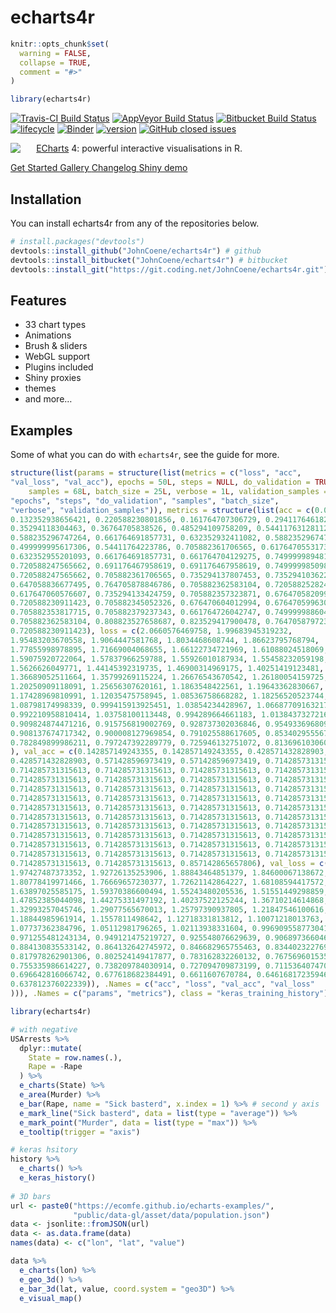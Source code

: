 # echarts4r

```r
knitr::opts_chunk$set(
  warning = FALSE,
  collapse = TRUE,
  comment = "#>"
)

library(echarts4r)
```

[![Travis-CI Build Status](https://travis-ci.org/JohnCoene/echarts4r.svg?branch=master)](https://travis-ci.org/JohnCoene/echarts4r) [![AppVeyor Build Status](https://ci.appveyor.com/api/projects/status/github/JohnCoene/echarts4r?branch=master&svg=true)](https://ci.appveyor.com/project/JohnCoene/echarts4r) [![Bitbucket Build Status](https://img.shields.io/bitbucket/pipelines/JohnCoene/echarts4r.svg)](https://bitbucket.org/JohnCoene/echarts4r) [![lifecycle](https://img.shields.io/badge/lifecycle-maturing-blue.svg)](https://www.tidyverse.org/lifecycle/#maturing) [![Binder](http://mybinder.org/badge.svg)](https://mybinder.org/v2/gh/JohnCoene/echarts4r/master) [![version](https://img.shields.io/github/tag/JohnCoene/echarts4r.svg)](https://github.com/JohnCoene/echarts4r/releases) [![GitHub closed issues](https://img.shields.io/github/issues-closed/JohnCoene/echarts4r.svg)](https://github.com/JohnCoene/echarts4r/issues)


<img src="reference/figures/logo.png" align="left" style="max-height:300px;margin-right:5%;"/>

[ECharts](http://echarts.baidu.com/) 4: powerful interactive visualisations in R.

<a class="btn btn-success" href="articles/get_started.html">
  <i class="fa fa-rocket" aria-hidden="true"></i>
  Get Started
</a>
<a class="btn btn-primary" href="articles/gallery.html">
  <i class="fa fa-paint-brush" aria-hidden="true"></i>
  Gallery
</a>
<a class="btn btn-info" href="news/index.html">
  <i class="fa fa-newspaper-o" aria-hidden="true"></i>
  Changelog
</a>
<a class="btn btn-default" href="http://shiny.john-coene.com/echarts4rShiny" target="_blank">
  <i class="fa fa-desktop" aria-hidden="true"></i>
  Shiny demo
</a>

## Installation

You can install echarts4r from any of the repositories below.

```r
# install.packages("devtools")
devtools::install_github("JohnCoene/echarts4r") # github
devtools::install_bitbucket("JohnCoene/echarts4r") # bitbucket
devtools::install_git("https://git.coding.net/JohnCoene/echarts4r.git") # coding.net
```

## Features

* 33 chart types
* Animations
* Brush & sliders
* WebGL support
* Plugins included
* Shiny proxies
* themes
* and more...

## Examples

Some of what you can do with `echarts4r`, see the guide for more.

```r
structure(list(params = structure(list(metrics = c("loss", "acc",
"val_loss", "val_acc"), epochs = 50L, steps = NULL, do_validation = TRUE,
    samples = 68L, batch_size = 25L, verbose = 1L, validation_samples = 7L), .Names = c("metrics",
"epochs", "steps", "do_validation", "samples", "batch_size",
"verbose", "validation_samples")), metrics = structure(list(acc = c(0.0735294101211955,
0.132352938656421, 0.220588230801856, 0.161764707306729, 0.294117646182285,
0.35294118304463, 0.36764705838526, 0.485294109758209, 0.544117631281123,
0.588235296747264, 0.661764691857731, 0.632352932411082, 0.588235296747264,
0.499999995617306, 0.54411764223786, 0.705882361706565, 0.617647055317374,
0.632352955201093, 0.661764691857731, 0.661764704129275, 0.749999989481533,
0.720588247565662, 0.691176467958619, 0.691176467958619, 0.749999985098839,
0.720588247565662, 0.705882361706565, 0.735294137807453, 0.735294103622437,
0.647058836677495, 0.764705878846786, 0.705882362583104, 0.720588252824895,
0.617647060576607, 0.735294133424759, 0.705882357323871, 0.676470582099522,
0.720588230911423, 0.705882345052326, 0.676470604012994, 0.6764705996303,
0.705882353817715, 0.705882379237343, 0.661764726042747, 0.749999988604994,
0.705882362583104, 0.808823527658687, 0.823529417900478, 0.764705879723324,
0.720588230911423), loss = c(2.0660576469758, 1.99683945319232,
1.95483203670558, 1.9064447581768, 1.8034468608744, 1.86623795768794,
1.77855998978895, 1.71669004068655, 1.66122734721969, 1.61088024518069,
1.59075920722064, 1.57837966259788, 1.55926010187934, 1.55458232059198,
1.5626626049771, 1.44145392319735, 1.46900314969175, 1.40251419123481,
1.36689052511664, 1.35799269115224, 1.26676543670542, 1.26180054159725,
1.20250909118091, 1.25656307620161, 1.1863548422561, 1.19643362830667,
1.17428969810991, 1.12035475758945, 1.08536758668282, 1.18256520523744,
1.08798174998339, 0.999415913925451, 1.03854234428967, 1.06687709163217,
0.992210958810414, 1.03758100113448, 0.994289664661183, 1.01384373272167,
0.909824874471216, 0.915756819002769, 0.928737302036846, 0.954933696809937,
0.908137674717342, 0.900008127969854, 0.791025588617605, 0.853402955567136,
0.782849899986211, 0.797247392289779, 0.725946132751072, 0.813696103060947
), val_acc = c(0.142857149243355, 0.142857149243355, 0.428571432828903,
0.428571432828903, 0.571428596973419, 0.571428596973419, 0.714285731315613,
0.714285731315613, 0.714285731315613, 0.714285731315613, 0.714285731315613,
0.714285731315613, 0.714285731315613, 0.714285731315613, 0.714285731315613,
0.714285731315613, 0.714285731315613, 0.714285731315613, 0.714285731315613,
0.714285731315613, 0.714285731315613, 0.714285731315613, 0.714285731315613,
0.714285731315613, 0.714285731315613, 0.714285731315613, 0.714285731315613,
0.714285731315613, 0.714285731315613, 0.714285731315613, 0.714285731315613,
0.714285731315613, 0.714285731315613, 0.714285731315613, 0.714285731315613,
0.714285731315613, 0.714285731315613, 0.714285731315613, 0.714285731315613,
0.714285731315613, 0.714285731315613, 0.714285731315613, 0.714285731315613,
0.714285731315613, 0.714285731315613, 0.714285731315613, 0.714285731315613,
0.714285731315613, 0.714285731315613, 0.857142865657806), val_loss = c(2.031325340271,
1.97427487373352, 1.92726135253906, 1.88843464851379, 1.84600067138672,
1.80778419971466, 1.76669657230377, 1.72621142864227, 1.68108594417572,
1.63897025585175, 1.59370386600494, 1.55243480205536, 1.51551449298859,
1.47852385044098, 1.44275331497192, 1.40237522125244, 1.36710214614868,
1.32993257045746, 1.29077565670013, 1.25797390937805, 1.21847546100616,
1.18844985961914, 1.1557811498642, 1.12718331813812, 1.10071218013763,
1.07737362384796, 1.05112981796265, 1.02113938331604, 0.996909558773041,
0.971255481243134, 0.949121475219727, 0.925548076629639, 0.906897366046906,
0.884130835533142, 0.864132642745972, 0.846682965755463, 0.834402322769165,
0.817978262901306, 0.802524149417877, 0.783162832260132, 0.767569601535797,
0.755335986614227, 0.738209784030914, 0.727094709873199, 0.711536407470703,
0.696642816066742, 0.677618682384491, 0.6611607670784, 0.646168172359467,
0.637812376022339)), .Names = c("acc", "loss", "val_acc", "val_loss"
))), .Names = c("params", "metrics"), class = "keras_training_history") -> history
```


```r
library(echarts4r)

# with negative
USArrests %>% 
  dplyr::mutate(
    State = row.names(.),
    Rape = -Rape
  ) %>% 
  e_charts(State) %>% 
  e_area(Murder) %>%
  e_bar(Rape, name = "Sick basterd", x.index = 1) %>% # second y axis 
  e_mark_line("Sick basterd", data = list(type = "average")) %>% 
  e_mark_point("Murder", data = list(type = "max")) %>% 
  e_tooltip(trigger = "axis")

# keras hsitory
history %>% 
  e_charts() %>% 
  e_keras_history()
  
# 3D bars
url <- paste0("https://ecomfe.github.io/echarts-examples/",
              "public/data-gl/asset/data/population.json")
data <- jsonlite::fromJSON(url)
data <- as.data.frame(data)
names(data) <- c("lon", "lat", "value")

data %>% 
  e_charts(lon) %>% 
  e_geo_3d() %>% 
  e_bar_3d(lat, value, coord.system = "geo3D") %>% 
  e_visual_map()
```
